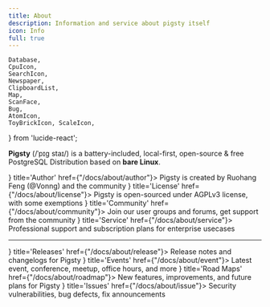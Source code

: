 ```yaml
---
title: About
description: Information and service about pigsty itself
icon: Info
full: true
---
```



    Database,
    CpuIcon,
    SearchIcon,
    Newspaper,
    ClipboardList,
    Map,
    ScanFace,
    Bug,
    AtomIcon,
    ToyBrickIcon, ScaleIcon,
} from 'lucide-react';



**Pigsty** <span className="text-fd-muted-foreground text-sm">(/ˈpɪɡ staɪ/)</span> is a battery-included, local-first,
open-source & free <span className="text-blue-500 font-bold">PostgreSQL Distribution</span> based on **bare Linux**.


<Cards>
    <Card icon={<ScanFace className="text-sky-700" />} title='Author' href={"/docs/about/author"}>
        Pigsty is created by Ruohang Feng (@Vonng) and the community
    </Card>
    <Card icon={<ScaleIcon className="text-red-600" />} title='License' href={"/docs/about/license"}>
        Pigsty is open-sourced under AGPLv3 license, with some exemptions
    </Card>
    <Card icon={<SearchIcon className={"text-green-400"} />} title='Community' href={"/docs/about/community"}>
        Join our user groups and forums, get support from the community
    </Card>
    <Card icon={<ToyBrickIcon className={"text-orange-500"} />} title='Service' href={"/docs/about/service"}>
        Professional support and subscription plans for enterprise usecases
    </Card>
</Cards>


--------

<Cards>
    <Card icon={<ClipboardList className="text-sky-700" />} title='Releases' href={"/docs/about/release"}>
        Release notes and changelogs for Pigsty
    </Card>
    <Card icon={<Newspaper className="text-green-600" />} title='Events' href={"/docs/about/event"}>
        Latest event, conference, meetup, office hours, and more
    </Card>
    <Card icon={<Map className="text-amber-500" />} title='Road Maps' href={"/docs/about/roadmap"}>
        New features, improvements, and future plans for Pigsty
    </Card>
    <Card icon={<Bug className={"text-red-700"} />} title='Issues' href={"/docs/about/issue"}>
        Security vulnerabilities, bug defects, fix announcements
    </Card>

</Cards>
